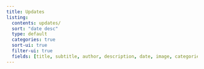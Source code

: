 ```yaml
---
title: Updates
listing:
  contents: updates/
  sort: "date desc"
  type: default
  categories: true
  sort-ui: true
  filter-ui: true
  fields: [title, subtitle, author, description, date, image, categories, reading-time]
---
```

